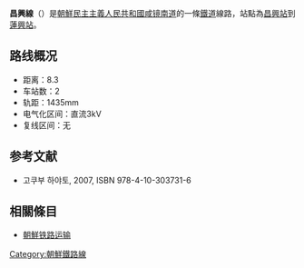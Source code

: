 '''昌興線'''（{{kor|名=北|諺=창흥선|漢=昌興線|羅=Ch'anghŭng sŏn|f=y}}）是[[朝鮮民主主義人民共和國|朝鮮民主主義人民共和國]][[咸镜南道|咸镜南道]]的一條[[鐵道|鐵道]]線路，站點為[[昌興站|昌興站]]到[[蓮興站|蓮興站]]。

==路线概况==
*距离：8.3
*车站数：2
*轨距：1435mm
*电气化区间：直流3kV
*复线区间：无

==参考文献==
* 고쿠부 하야토{{lang|ja|(国分隼人), 《将軍様の鉄道 北朝鮮鉄道事情》, 新潮社}}, 2007, ISBN 978-4-10-303731-6

==相關條目==
* [[朝鮮铁路运输|朝鮮铁路运输]]

{{朝鮮鐵路線}}
{{昌興線}}

[[Category:朝鮮鐵路線|Category:朝鮮鐵路線]]